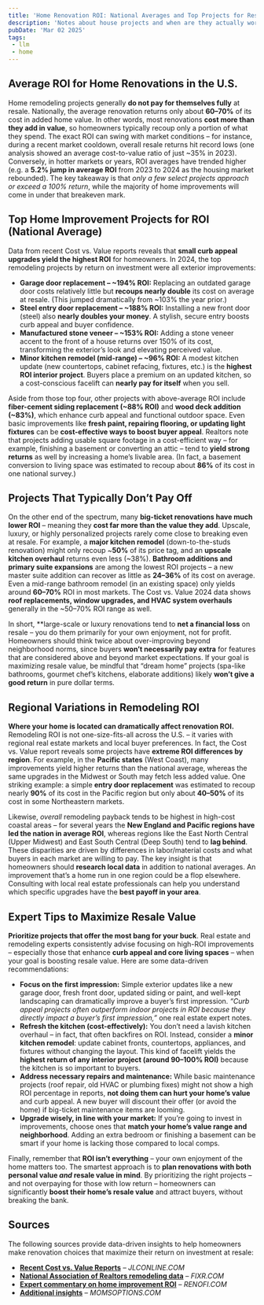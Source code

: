 ```yaml
---
title: 'Home Renovation ROI: National Averages and Top Projects for Resale Value'
description: 'Notes about house projects and when are they actually worth it'
pubDate: 'Mar 02 2025'
tags:
 - llm
 - home
---
```


## Average ROI for Home Renovations in the U.S.  
Home remodeling projects generally **do not pay for themselves fully** at resale. Nationally, the average renovation returns only about **60–70%** of its cost in added home value. In other words, most renovations **cost more than they add in value**, so homeowners typically recoup only a portion of what they spend. The exact ROI can swing with market conditions – for instance, during a recent market cooldown, overall resale returns hit record lows (one analysis showed an average cost-to-value ratio of just ~35% in 2023). Conversely, in hotter markets or years, ROI averages have trended higher (e.g. a **5.2% jump in average ROI** from 2023 to 2024 as the housing market rebounded). The key takeaway is that *only a few select projects approach or exceed a 100% return*, while the majority of home improvements will come in under that breakeven mark.

## Top Home Improvement Projects for ROI (National Average)  
Data from recent Cost vs. Value reports reveals that **small curb appeal upgrades yield the highest ROI** for homeowners. In 2024, the top remodeling projects by return on investment were all exterior improvements:

- **Garage door replacement – ~194% ROI:** Replacing an outdated garage door costs relatively little but **recoups nearly **double**** its cost on average at resale. (This jumped dramatically from ~103% the year prior.)  
- **Steel entry door replacement – ~188% ROI:** Installing a new front door (steel) also **nearly doubles your money**. A stylish, secure entry boosts curb appeal and buyer confidence.  
- **Manufactured stone veneer – ~153% ROI:** Adding a stone veneer accent to the front of a house returns over 150% of its cost, transforming the exterior’s look and elevating perceived value.  
- **Minor kitchen remodel (mid-range) – ~96% ROI:** A modest kitchen update (new countertops, cabinet refacing, fixtures, etc.) is the **highest ROI interior project**. Buyers place a premium on an updated kitchen, so a cost-conscious facelift can **nearly pay for itself** when you sell.  

Aside from those top four, other projects with above-average ROI include **fiber-cement siding replacement (~88% ROI)** and **wood deck addition (~83%)**, which enhance curb appeal and functional outdoor space. Even basic improvements like **fresh paint, repairing flooring, or updating light fixtures** can be **cost-effective ways to boost buyer appeal**. Realtors note that projects adding usable square footage in a cost-efficient way – for example, finishing a basement or converting an attic – tend to **yield strong returns** as well by increasing a home’s livable area. (In fact, a basement conversion to living space was estimated to recoup about **86%** of its cost in one national survey.)

## Projects That Typically **Don’t** Pay Off  
On the other end of the spectrum, many **big-ticket renovations have much lower ROI** – meaning they **cost far more than the value they add**. Upscale, luxury, or highly personalized projects rarely come close to breaking even at resale. For example, a **major kitchen remodel** (down-to-the-studs renovation) might only recoup ~**50%** of its price tag, and an **upscale kitchen overhaul** returns even less (~38%). **Bathroom additions and primary suite expansions** are among the lowest ROI projects – a new master suite addition can recover as little as **24–36%** of its cost on average. Even a mid-range bathroom remodel (in an existing space) only yields around **60–70%** ROI in most markets. The Cost vs. Value 2024 data shows **roof replacements, window upgrades, and HVAC system overhauls** generally in the ~50–70% ROI range as well.

In short, **large-scale or luxury renovations tend to **net a financial loss** on resale – you do them primarily for your own enjoyment, not for profit. Homeowners should think twice about over-improving beyond neighborhood norms, since buyers **won’t necessarily pay extra** for features that are considered above and beyond market expectations. If your goal is maximizing resale value, be mindful that “dream home” projects (spa-like bathrooms, gourmet chef’s kitchens, elaborate additions) likely **won’t give a good return** in pure dollar terms.

## Regional Variations in Remodeling ROI  
**Where your home is located can dramatically affect renovation ROI.** Remodeling ROI is not one-size-fits-all across the U.S. – it varies with regional real estate markets and local buyer preferences. In fact, the Cost vs. Value report reveals some projects have **extreme ROI differences by region**. For example, in the **Pacific states** (West Coast), many improvements yield higher returns than the national average, whereas the same upgrades in the Midwest or South may fetch less added value. One striking example: a simple **entry door replacement** was estimated to recoup nearly **90%** of its cost in the Pacific region but only about **40–50%** of its cost in some Northeastern markets. 

Likewise, *overall* remodeling payback tends to be highest in high-cost coastal areas – for several years the **New England and Pacific regions have led the nation in average ROI**, whereas regions like the East North Central (Upper Midwest) and East South Central (Deep South) tend to **lag behind**. These disparities are driven by differences in labor/material costs and what buyers in each market are willing to pay. The key insight is that homeowners should **research local data** in addition to national averages. An improvement that’s a home run in one region could be a flop elsewhere. Consulting with local real estate professionals can help you understand which specific upgrades have the **best payoff in your area**.

## Expert Tips to Maximize Resale Value  
**Prioritize projects that offer the most bang for your buck**. Real estate and remodeling experts consistently advise focusing on high-ROI improvements – especially those that enhance **curb appeal and core living spaces** – when your goal is boosting resale value. Here are some data-driven recommendations:

- **Focus on the first impression:** Simple exterior updates like a new garage door, fresh front door, updated siding or paint, and well-kept landscaping can dramatically improve a buyer’s first impression. *“Curb appeal projects often outperform indoor projects in ROI because they directly impact a buyer’s first impression,”* one real estate expert notes. 
- **Refresh the kitchen (cost-effectively):** You don’t need a lavish kitchen overhaul – in fact, that often backfires on ROI. Instead, consider a **minor kitchen remodel**: update cabinet fronts, countertops, appliances, and fixtures without changing the layout. This kind of facelift yields the **highest return of any interior project (around 90–100% ROI)** because the kitchen is so important to buyers. 
- **Address necessary repairs and maintenance:** While basic maintenance projects (roof repair, old HVAC or plumbing fixes) might not show a high ROI percentage in reports, **not doing them can hurt your home’s value** and curb appeal. A new buyer will discount their offer (or avoid the home) if big-ticket maintenance items are looming.
- **Upgrade wisely, in line with your market:** If you’re going to invest in improvements, choose ones that **match your home’s value range and neighborhood**. Adding an extra bedroom or finishing a basement can be smart if your home is lacking those compared to local comps.

Finally, remember that **ROI isn’t everything** – your own enjoyment of the home matters too. The smartest approach is to **plan renovations with both personal value *and* resale value in mind**. By prioritizing the right projects – and not overpaying for those with low return – homeowners can significantly **boost their home’s resale value** and attract buyers, without breaking the bank.


## Sources

The following sources provide data-driven insights to help homeowners make renovation choices that maximize their return on investment at resale:

- **[Recent Cost vs. Value Reports](https://www.jlconline.com/)** – *JLCONLINE.COM*
- **[National Association of Realtors remodeling data](https://www.nar.realtor/)** – *FIXR.COM*
- **[Expert commentary on home improvement ROI](https://www.renofi.com/)** – *RENOFI.COM*
- **[Additional insights](https://www.momsoptions.com/)** – *MOMSOPTIONS.COM*
